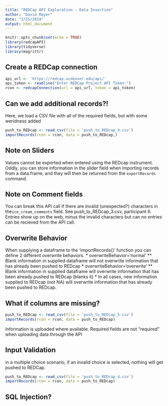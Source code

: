 ```yaml
---
title: "REDCap API Exploration - Data Insertion"
author: "David Mayer"
date: "2/15/2019"
output: html_document
---
```


```r
knitr::opts_chunk$set(echo = TRUE)
library(redcapAPI)
library(tidyverse)
library(magrittr)
```

## Create a REDCap connection
```r
api_url <- 'https://redcap.ucdenver.edu/api/'
api_token <- readline("Enter REDCap Project API Token:")
rcon <- redcapConnection(url = api_url, token = api_token)
```


## Can we add additional records?!
Here, we load a CSV file with all of the required fields, but with some weridness added
```r
push_to_REDcap <- read_csv(file = 'push_to_REDcap_4.csv')
importRecords(rcon = rcon, data = push_to_REDcap,)
```

## Note on Sliders
Values cannot be exported when entered using the REDcap instrument. Oddly, you can store information in the slider field when importing records from a data.frame, and they will then be returned from the `exportRecords` command.

## Note on Comment fields
You can break this API call if there are invalid (unexpected?) characters in the`ice_cream_comments` field. See push_to_REDcap_3.csv, participant 6. Entries show up on the web, minus the invalid characters but can no entries can be recieved from the API call. 

## Overwrite Behavior
When supplying a dataframe to the 'importRecords()' function you can define 2 different overwrite behaviors. 
* overwriteBehavior='normal'
** Blank information in supplied dataframe will not overwrite information that has already been pushed to REDcap
* overwriteBehavior='overwrite'
** Blank information in supplied dataframe will overwrite information that has been already pushed to REDcap (blanks it)
* In all cases, new information supplied to REDcap (not NA) will overwrite information that has already been pushed to REDcap.

## What if columns are missing?
```r
push_to_REDcap <- read_csv(file = 'push_to_REDcap_5.csv')
importRecords(rcon = rcon, data = push_to_REDcap)
```

Information is uploaded where available. Required fields are not "required" when uploading data through the API

## Input Validation
in a multiple choice scenario, if an invalid choice is selected, nothing will get pushed to REDCap.

```r
push_to_REDcap <- read_csv(file = 'push_to_REDcap_4.csv')
importRecords(rcon = rcon, data = push_to_REDcap)
```

## SQL Injection?
